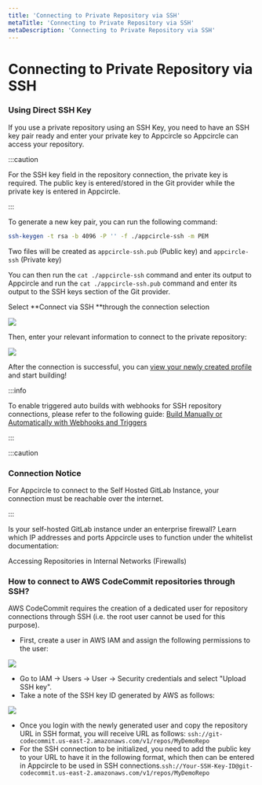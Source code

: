 ```yaml
---
title: 'Connecting to Private Repository via SSH'
metaTitle: 'Connecting to Private Repository via SSH'
metaDescription: 'Connecting to Private Repository via SSH'
---
```



# Connecting to Private Repository via SSH

### Using Direct SSH Key

If you use a private repository using an SSH Key, you need to have an SSH key pair ready and enter your private key to Appcircle so Appcircle can access your repository.

:::caution

For the SSH key field in the repository connection, the private key is required. The public key is entered/stored in the Git provider while the private key is entered in Appcircle.

:::

To generate a new key pair, you can run the following command:

```bash
ssh-keygen -t rsa -b 4096 -P '' -f ./appcircle-ssh -m PEM
```

Two files will be created as `appcircle-ssh.pub` (Public key) and `appcircle-ssh` (Private key)

You can then run the `cat ./appcircle-ssh` command and enter its output to Appcircle and run the `cat ./appcircle-ssh.pub` command and enter its output to the SSH keys section of the Git provider.

Select **Connect via SSH **through the connection selection

![](<../../assets/image (246).png>)

Then, enter your relevant information to connect to the private repository:

![](<../../assets/image (228).png>)

After the connection is successful, you can [view your newly created profile](https://docs.appcircle.io/build/adding-a-build-profile#view-the-newly-created-build-profile) and start building!

:::info

To enable triggered auto builds with webhooks for SSH repository connections, please refer to the following guide: [Build Manually or Automatically with Webhooks and Triggers](../build-manually-or-with-triggers.md)

:::

:::caution

### Connection Notice

For Appcircle to connect to the Self Hosted GitLab Instance, your connection must be reachable over the internet.&#x20;

:::

Is your self-hosted GitLab instance under an enterprise firewall? Learn which IP addresses and ports Appcircle uses to function under the whitelist documentation:

<ContentRef url="../../infrastructure/accessing-repositories-in-internal-networks-firewalls">
  Accessing Repositories in Internal Networks (Firewalls)
</ContentRef>

### How to connect to AWS CodeCommit repositories through SSH?

AWS CodeCommit requires the creation of a dedicated user for repository connections through SSH (i.e. the root user cannot be used for this purpose).

- First, create a user in AWS IAM and assign the following permissions to the user:

![](../../assets/1.png)

- Go to IAM -> Users -> User -> Security credentials and select "Upload SSH key".
- Take a note of the SSH key ID generated by AWS as follows:

![](../../assets/2.png)

- Once you login with the newly generated user and copy the repository URL in SSH format, you will receive URL as follows: `ssh://git-codecommit.us-east-2.amazonaws.com/v1/repos/MyDemoRepo`
- For the SSH connection to be initialized, you need to add the public key to your URL to have it in the following format, which then can be entered in Appcircle to be used in SSH connections.`ssh://Your-SSH-Key-ID@git-codecommit.us-east-2.amazonaws.com/v1/repos/MyDemoRepo`
